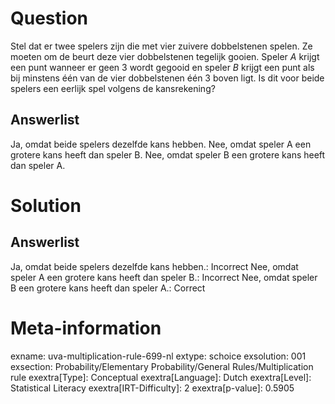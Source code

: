 Question
========

Stel dat er twee spelers zijn die met vier zuivere dobbelstenen spelen.
Ze moeten om de beurt deze vier dobbelstenen tegelijk gooien. Speler *A*
krijgt een punt wanneer er geen 3 wordt gegooid en speler *B* krijgt een
punt als bij minstens één van de vier dobbelstenen één 3 boven ligt. Is
dit voor beide spelers een eerlijk spel volgens de kansrekening?

Answerlist
----------

Ja, omdat beide spelers dezelfde kans hebben.
Nee, omdat speler A een grotere kans heeft dan speler B.
Nee, omdat speler B een grotere kans heeft dan speler A.

Solution
========

Answerlist
----------

Ja, omdat beide spelers dezelfde kans hebben.: Incorrect
Nee, omdat speler A een grotere kans heeft dan speler B.: Incorrect
Nee, omdat speler B een grotere kans heeft dan speler A.: Correct

Meta-information
================
exname: uva-multiplication-rule-699-nl
extype: schoice
exsolution: 001
exsection: Probability/Elementary Probability/General Rules/Multiplication rule
exextra[Type]: Conceptual
exextra[Language]: Dutch
exextra[Level]: Statistical Literacy
exextra[IRT-Difficulty]: 2
exextra[p-value]: 0.5905
